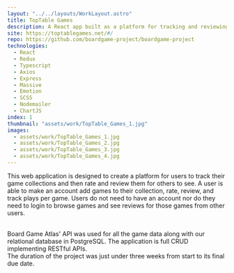 ```yaml
---
layout: "../../layouts/WorkLayout.astro"
title: TopTable Games
description: A React app built as a platform for tracking and reviewing table top games. Technologies include Redux, Typescript, Nodejs with Express along with more.
site: https://toptablegames.net/#/
repo: https://github.com/boardgame-project/boardgame-project
technologies:
  - React
  - Redux
  - Typescript
  - Axios
  - Express
  - Massive
  - Emotion
  - SCSS
  - Nodemailer
  - ChartJS
index: 1
thumbnail: "assets/work/TopTable_Games_1.jpg"
images:
  - assets/work/TopTable_Games_1.jpg
  - assets/work/TopTable_Games_2.jpg
  - assets/work/TopTable_Games_3.jpg
  - assets/work/TopTable_Games_4.jpg
---
```


This web application is designed to create a platform for users to track their game collections and then rate and review them for others to see. A user is able to make an account add games to their collection, rate, review, and track plays per game. Users do not need to have an account nor do they need to login to browse games and see reviews for those games from other users.

<br />
Board Game Atlas' API was used for all the game data along with our relational database
in PostgreSQL. The application is full CRUD implementing RESTful APIs.
<br />
The duration of the project was just under three weeks from start to its final due
date.
